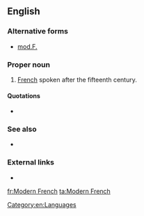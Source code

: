 ==English==

===Alternative forms===
* [[mod.F.]] {{qualifier|[[abbreviation]] used chiefly in [[lexicography]]}}

===Proper noun===
{{en-proper noun|head=[[modern|Modern]] [[French]]}}

# [[French]] spoken after the fifteenth century.

====Quotations====
* {{seeCites}}

===See also===
* {{projectlink|wikipedia}}

===External links===
* {{ethnologue|code=fra}}

[[Category:en:Languages]]

[[fr:Modern French]]
[[ta:Modern French]]
